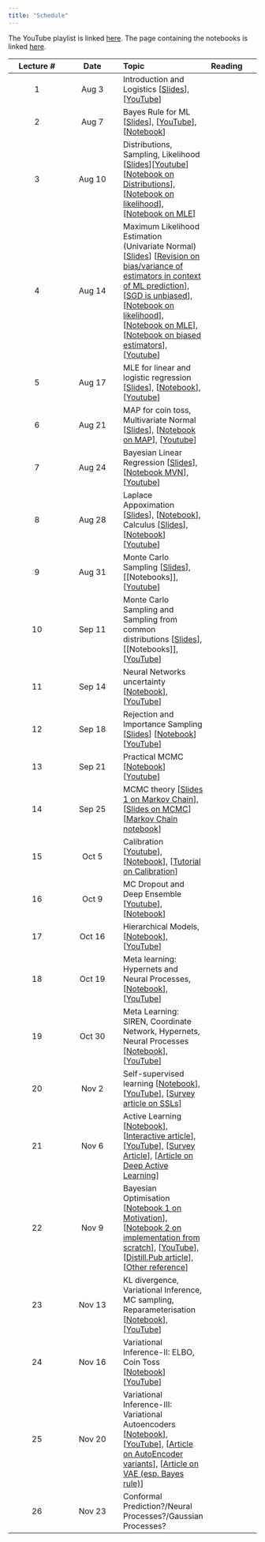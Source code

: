 ```yaml
---
title: "Schedule"
---
```


The YouTube playlist is linked [here](https://www.youtube.com/watch?v=UCYaVS9_jGU&list=PLftoLyLEwECBEJyfRBJoSBd0UaTjEcs3I).
The page containing the notebooks is linked [here](notebooks/index.qmd).

|Lecture #|Date|Topic| Reading|
|:---:|:---:|:---|:---|
|1| Aug 3| Introduction and Logistics [[Slides](lectures/introduction.pdf)], [[YouTube](https://www.youtube.com/watch?v=UCYaVS9_jGU)]|
|2| Aug 7| Bayes Rule for ML [[Slides](lectures/Bayes-ML.pdf)], [[YouTube](https://www.youtube.com/watch?v=d1v7SeXAWl8)], [[Notebook](notebooks/bayes-librarian.ipynb)]|
|3| Aug 10| Distributions, Sampling, Likelihood [[Slides](lectures/MLE.pdf)][[Youtube](https://www.youtube.com/watch?v=9zZqgZj3RlA)] [[Notebook on Distributions](notebooks/distributions.ipynb)], [[Notebook on likelihood](notebooks/bayes-librarian.ipynb)], [[Notebook on MLE](notebooks/mle-univariate.ipynb)]|
|4| Aug 14| Maximum Likelihood Estimation (Univariate Normal) [[Slides](lectures/MLE.pdf)] [[Revision on bias/variance of estimators in context of ML prediction](https://nipunbatra.github.io/ml2023/lectures/cross-validation.pdf)], [[SGD is unbiased](https://florian.github.io/estimators/)], [[Notebook on likelihood](notebooks/bayes-librarian.ipynb)], [[Notebook on MLE](notebooks/mle-univariate.ipynb)], [[Notebook on biased estimators](notebooks/biased-mle-normal.ipynb)], [[Youtube](https://www.youtube.com/watch?v=qxeceHW3Ab4)]|
|5| Aug 17| MLE for linear and logistic regression [[Slides](https://github.com/nipunbatra/pml-teaching/blob/master/slides/MLE_Lin_Log_Reg.pdf)], [[Notebook](https://github.com/nipunbatra/pml-teaching/blob/master/notebooks/log-likelihood-linreg.ipynb)], [[Youtube](https://www.youtube.com/watch?v=yuLFyp9NvDU)]|
|6| Aug 21| MAP for coin toss, Multivariate Normal [[Slides](https://github.com/nipunbatra/pml-teaching/blob/master/slides/map.pdf)], [[Notebook on MAP](https://github.com/nipunbatra/pml-teaching/blob/master/notebooks/MAP.ipynb)], [[Youtube](https://www.youtube.com/watch?v=Z8P2soJi5jg)]|
|7| Aug 24| Bayesian Linear Regression [[Slides](https://github.com/nipunbatra/pml-teaching/blob/master/slides/mvn-blr.pdf)], [[Notebook MVN](https://github.com/nipunbatra/pml-teaching/blob/master/notebooks/visualise_normal.ipynb)], [[Youtube](https://www.youtube.com/watch?v=GwObokEUbBU)]|
|8| Aug 28| Laplace Appoximation [[Slides](https://github.com/nipunbatra/pml-teaching/blob/master/slides/laplace-approximation.pdf)], [[Notebook](https://github.com/nipunbatra/pml-teaching/blob/master/notebooks/laplace-approx.ipynb)], Calculus [[Slides](https://github.com/nipunbatra/pml-teaching/blob/master/slides/calculus-terms.pdf)], [[Notebook](https://github.com/nipunbatra/pml-teaching/blob/master/notebooks/calculus.ipynb)] [[Youtube](https://www.youtube.com/watch?v=7sYN15nrgZY)]|
|9| Aug 31| Monte Carlo Sampling [[Slides](https://github.com/nipunbatra/pml-teaching/blob/master/slides/Sampling-1.pdf)], [[Notebooks]], [[Youtube](https://www.youtube.com/watch?v=eCTCFI98Fl0)]|
|10| Sep 11| Monte Carlo Sampling and Sampling from common distributions [[Slides](https://github.com/nipunbatra/pml-teaching/blob/master/slides/Sampling-1.pdf)], [[Notebooks]], [[YouTube](https://www.youtube.com/watch?v=Bl2VP1jl3SA&list=PLftoLyLEwECBEJyfRBJoSBd0UaTjEcs3I&index=10)]|
|11| Sep 14| Neural Networks uncertainty [[Notebook](https://github.com/nipunbatra/pml-teaching/blob/master/notebooks/nn-variants-final.ipynb)], [[YouTube](https://www.youtube.com/watch?v=hKgcZuAdgnM)]|
|12| Sep 18| Rejection and Importance Sampling [[Slides](https://github.com/nipunbatra/pml-teaching/blob/master/slides/Sampling-2.pdf)] [[Notebook](https://github.com/nipunbatra/pml-teaching/blob/master/notebooks/rejection-sampling-importance-sampling.ipynb)] [[YouTube](https://www.youtube.com/watch?v=_xWL9AvYNlE&feature=youtu.be)]|
|13| Sep 21| Practical MCMC [[Notebook](https://github.com/nipunbatra/pml-teaching/blob/master/notebooks/mcmc-hamiltorch.ipynb)] [[Youtube](https://www.youtube.com/watch?v=GEGTRKBX-20)]|
14| Sep 25| MCMC theory [[Slides 1 on Markov Chain](https://github.com/nipunbatra/pml-teaching/blob/master/slides/hmm.pdf)], [[Slides on MCMC](https://github.com/nipunbatra/pml-teaching/blob/master/slides/MCMC.pdf)] [[Markov Chain notebook](https://github.com/nipunbatra/pml-teaching/blob/master/notebooks/markov-chain.ipynb)]|
15| Oct 5| Calibration [[Youtube](https://www.youtube.com/watch?v=1YLYuRFjdqU)], [[Notebook](https://github.com/nipunbatra/pml-teaching/blob/master/notebooks/reliability.ipynb)], [[Tutorial on Calibration](https://classifier-calibration.github.io)]|
16| Oct 9| MC Dropout and Deep Ensemble [[Youtube](https://www.youtube.com/watch?v=jYjLuFiTpck)], [[Notebook](https://github.com/nipunbatra/pml-teaching/blob/master/notebooks/monte-carlo-dropout.ipynb)]|
17| Oct 16| Hierarchical Models, [[Notebook](https://github.com/nipunbatra/pml-teaching/blob/master/notebooks/hierarchical_lr_numpyro.ipynb)], [[YouTube](https://www.youtube.com/watch?v=FFSk8Z1FDxw)]|
18| Oct 19| Meta learning: Hypernets and Neural Processes, [[Notebook](https://github.com/nipunbatra/pml-teaching/blob/master/notebooks/hypernet-np.ipynb)], [[YouTube](https://www.youtube.com/watch?v=V_pYGbAArMk&list=PLftoLyLEwECBEJyfRBJoSBd0UaTjEcs3I&index=18)]|
19| Oct 30| Meta Learning: SIREN, Coordinate Network, Hypernets, Neural Processes [[Notebook](https://github.com/nipunbatra/pml-teaching/blob/master/notebooks/siren.ipynb)], [[YouTube](https://www.youtube.com/watch?v=xh8l0Us0al0)]|
20 | Nov 2| Self-supervised learning [[Notebook](https://github.com/nipunbatra/pml-teaching/blob/master/notebooks/ssl.ipynb)], [[YouTube](https://www.youtube.com/watch?v=MZ07_GG3JD4)], [[Survey article on SSLs](https://amitness.com/2020/02/illustrated-self-supervised-learning/)]|
21| Nov 6| Active Learning [[Notebook](https://github.com/nipunbatra/pml-teaching/blob/master/notebooks/active-learning.ipynb)], [[Interactive article](https://patel-zeel.github.io/active-learning-visualization/)], [[YouTube](https://www.youtube.com/watch?v=4Qeb_0pW9No)], [[Survey Article](https://burrsettles.com/pub/settles.activelearning.pdf)], [[Article on Deep Active Learning](https://jacobgil.github.io/deeplearning/activelearning)]|
22| Nov 9| Bayesian Optimisation [[Notebook 1 on Motivation](https://github.com/nipunbatra/pml-teaching/blob/master/notebooks/bayesopt-motivation.ipynb)], [[Notebook 2 on implementation from scratch](https://github.com/nipunbatra/pml-teaching/blob/master/notebooks/bayesopt.ipynb)], [[YouTube](https://www.youtube.com/watch?v=RUFdlr0KWWw)], [[Distill.Pub article](https://distill.pub/2020/bayesian-optimization/)], [[Other reference](https://ekamperi.github.io/machine%20learning/2021/06/11/acquisition-functions.html)]|
23| Nov 13| KL divergence, Variational Inference, MC sampling, Reparameterisation [[Notebook](https://github.com/nipunbatra/pml-teaching/blob/master/notebooks/variational-inference.ipynb)], [[YouTube](https://www.youtube.com/watch?v=x5JPd-bgfhc)]|
24| Nov 16| Variational Inference-II: ELBO, Coin Toss [[Notebook](https://github.com/nipunbatra/pml-teaching/blob/master/notebooks/variational-inference.ipynb)][[YouTube](https://www.youtube.com/watch?v=fQ8D0-tTCBU)]|
25| Nov 20| Variational Inference-III: Variational Autoencoders [[Notebook](https://github.com/nipunbatra/pml-teaching/blob/master/notebooks/vae.ipynb)], [[YouTube](https://www.youtube.com/watch?v=fQ8D0-tTCBU)], [[Article on AutoEncoder variants](https://lilianweng.github.io/posts/2018-08-12-vae/)], [[Article on VAE (esp. Bayes rule)](https://jaan.io/what-is-variational-autoencoder-vae-tutorial/)]|
26| Nov 23| Conformal Prediction?/Neural Processes?/Gaussian Processes?|
